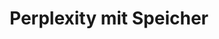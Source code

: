 ---
title: "Perplexity mit Speicher"
url: "https://supermemory.ai/blog/build-your-own-perplexity-in-15-minutes-with-supermemory/"
---